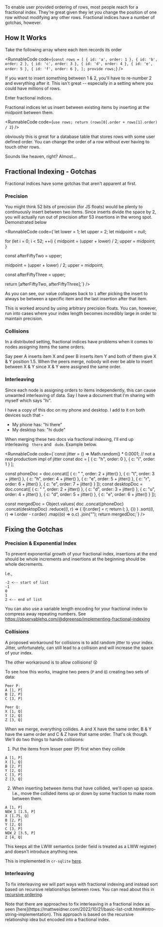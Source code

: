 
To enable user provided ordering of rows, most people reach for a fractional index. They're great given they let you change the position of one row without modifying any other rows. Fractional indices have a number of gotchas, however. 

## How It Works

Take the following array where each item records its order

<RunnableCode 
  code={`const rows = [
  { id: 'a', order: 1 },
  { id: 'b', order: 2 },
  { id: 'c', order: 3 },
  { id: 'd', order: 4 },
  { id: 'e', order: 5 },
  { id: 'f', order: 6 },
];
provide rows;`}
/>

If you want to insert something between 1 & 2, you'll have to re-number 2 and everything after it. This isn't great -- especially in a setting where you could have millions of rows.

Enter fractional indices.

Fractional indices let us insert between existing items by inserting at the midpoint between them.

<RunnableCode
  code={`use rows;
return (rows[0].order + rows[1].order) / 2`} />

obviously this is great for a database table that stores rows with some user defined order. You can change the order of a row without ever having to touch other rows.

Sounds like heaven, right? Almost...

## Fractional Indexing - Gotchas

Fractional indices have some gotchas that aren't apparent at first.

### Precision
You might think 52 bits of precision (for JS floats) would be plenty to continuously insert between two items. Since inserts divide the space by 2, you will actually run out of precision after 53 insertions in the wrong spot. Demonstrated below

<RunnableCode
  code={`let lower = 1;
let upper = 2;
let midpoint = null;

for (let i = 0; i < 52; ++i) {
  midpoint = (upper + lower) / 2;
  upper = midpoint;
}

const afterFiftyTwo = upper;

midpoint = (upper + lower) / 2;
upper = midpoint;

const afterFiftyThree = upper;

return [afterFiftyTwo, afterFiftyThree];`} />

As you can see, our value collapses back to `1` after picking the insert to always be between a specific item and the last insertion after that item.

This is worked around by using arbitrary precision floats. You can, however, run into cases where your index length becomes incredibly large in order to maintain precision.

### Collisions

In a distributed setting, fractional indices have problems when it comes to nodes assigning items the same orders.

Say peer A inserts item X and peer B inserts item Y and both of them give X & Y position 1.5. When the peers merge, nobody will ever be able to insert between X & Y since X & Y were assigned the same order.

### Interleaving

Since each node is assigning orders to items independently, this can cause unwanted interleaving of data.  Say I have a document that I'm sharing with myself which says "hi".

I have a copy of this doc on my phone and desktop. I add to it on both devices such that -

- My phone has: "hi there"
- My desktop has: "hi dude"

When merging these two docs via fractional indexing, I'll end up interleaving ` there` and ` dude`. Example below.

<RunnableCode code={`const jitter = () => Math.random() * 0.0001; // not a _real_ productiom impl of jitter
const doc = [
  { c: "h", order: 0 },
  { c: "i", order: 1 }
];

const phoneDoc = doc.concat([
  { c: " ", order: 2 + jitter() },
  { c: "t", order: 3 + jitter() },
  { c: "h", order: 4 + jitter() },
  { c: "e", order: 5 + jitter() },
  { c: "r", order: 6 + jitter() },
  { c: "e", order: 7 + jitter() }
]);
const desktopDoc = doc.concat([
  { c: " ", order: 2 + jitter() },
  { c: "d", order: 3 + jitter() },
  { c: "u", order: 4 + jitter() },
  { c: "d", order: 5 + jitter() },
  { c: "e", order: 6 + jitter() }
]);

const mergedDoc = Object.values(
  doc
    .concat(phoneDoc)
    .concat(desktopDoc)
    .reduce((l, r) => {
      l[r.order] = r;
      return l;
    }, {})
)
  .sort((l, r) => l.order - r.order)
  .map((o) => o.c)
  .join("");
return mergedDoc;`} />

## Fixing the Gotchas

### Precision & Exponential Index

To prevent exponential growth of your fractional index, insertions at the end should be whole increments and insertions at the beginning should be whole decrements.

I.e.,

```text
-2 <-- start of list
-1
0
1
2 <-- end of list
```

You can also use a variable length encoding for your fractional index to compress away repeating numbers. See https://observablehq.com/@dgreensp/implementing-fractional-indexing

### Collisions

A proposed workaround for collisions is to add random jitter to your index. Jitter, unfortunately, can still lead to a collision and will increase the space of your index.

The other workaround is to allow collisions! 😮

To see how this works, imagine two peers (`P` and `Q`) creating two sets of data:

```text
Peer P:
A [1, P]
B [2, P]
C [3, P]
```

```text
Peer Q:
X [1, Q]
Y [2, Q]
Z [3, Q]
```

When we merge, everything collides. A and X have the same order, B & Y have the same order and C & Z have that same order. That's ok though. We'll do two things to handle collisions:

1. Put the items from lesser peer (P) first when they collide

```text
A [1, P]
X [1, Q]
B [2, P]
Y [2, Q]
C [3, P]
Z [3, Q]
```

2. When inserting between items that have collided, we'll open up space. I.e., move the collided items up or down by some fraction to make room between them.

```text
A [1, P]
NEW_1 [1.5, P]
X [1.75, Q]
B [2, P]
Y [2, Q]
C [3, P]
NEW_2 [3.5, P]
Z [4, Q]
```

This keeps all the LWW semantics (order field is treated as a LWW register) and doesn't introduce anything new.

This is implemented in `cr-sqlite` [here](/cr-sqlite/api-methods/crsql_fract_as_ordered).

### Interleaving

To fix interleaving we will part ways with fractional indexing and instead sort based on recursive relationships between rows. You can read about this in [recursive ordering](/articles/recursive-ordering).

<Callout type="info">
Note that there are approaches to fix interleaving in a fractional index as seen [here](https://mattweidner.com/2022/10/21/basic-list-crdt.html#intro-string-implementation). This approach is based on the recursive relationship idea but encoded into a fractional index.
</Callout>


